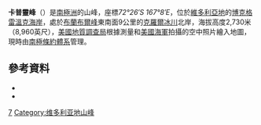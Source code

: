 {{Coord|72|26|S|167|8|E|source:GNIS|display=title}}

'''卡普靈峰'''（{{lang-en|'''Capling Peak'''}}）是[[南極洲|南極洲]]的山峰，座標''72°26′S 167°8′E''，位於[[維多利亞地|維多利亞地]]的[[博克格雷溫克海岸|博克格雷溫克海岸]]，處於[[布蘭布爾峰|布蘭布爾峰]]東南面9公里的[[克羅爾冰川|克羅爾冰川]]北岸，海拔高度2,730米（8,960英尺），[[美國地質調查局|美國地質調查局]]根據測量和[[美國海軍|美國海軍]]拍攝的空中照片繪入地圖，現時由[[南極條約體系|南極條約體系]]管理。

==參考資料==
*{{cite gnis | type = antarid | id = 2410| name = Capling Peak | accessdate = 2011-10-25}}
*{{usgs-gazetteer|id=2410}}

{{DEFAULTSORT:Capling Peak}}
[[Category:海拔2000公尺至2999公尺的南極洲山峰|7]]
[[Category:维多利亚地山峰|Category:维多利亚地山峰]]

{{BorchgrevinkCoast-geo-stub}}